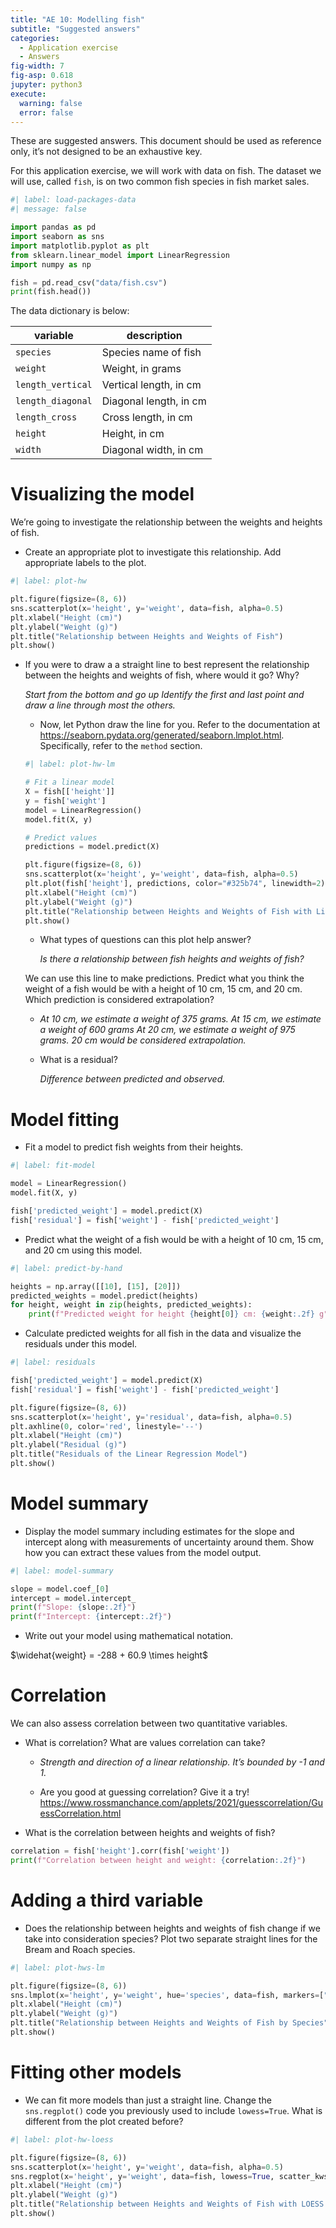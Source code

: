 ```yaml
---
title: "AE 10: Modelling fish"
subtitle: "Suggested answers"
categories: 
  - Application exercise
  - Answers
fig-width: 7
fig-asp: 0.618
jupyter: python3
execute:
  warning: false
  error: false
---
```


::: callout-important
These are suggested answers.
This document should be used as reference only, it's not designed to be an exhaustive key.
:::

For this application exercise, we will work with data on fish.
The dataset we will use, called `fish`, is on two common fish species in fish market sales.

```python
#| label: load-packages-data
#| message: false

import pandas as pd
import seaborn as sns
import matplotlib.pyplot as plt
from sklearn.linear_model import LinearRegression
import numpy as np

fish = pd.read_csv("data/fish.csv")
print(fish.head())
```

The data dictionary is below:

| **variable**      | **description**        |
|-------------------|------------------------|
| `species`         | Species name of fish   |
| `weight`          | Weight, in grams       |
| `length_vertical` | Vertical length, in cm |
| `length_diagonal` | Diagonal length, in cm |
| `length_cross`    | Cross length, in cm    |
| `height`          | Height, in cm          |
| `width`           | Diagonal width, in cm  |

# Visualizing the model

We're going to investigate the relationship between the weights and heights of fish.

-   Create an appropriate plot to investigate this relationship. Add appropriate labels to the plot.

```python
#| label: plot-hw

plt.figure(figsize=(8, 6))
sns.scatterplot(x='height', y='weight', data=fish, alpha=0.5)
plt.xlabel("Height (cm)")
plt.ylabel("Weight (g)")
plt.title("Relationship between Heights and Weights of Fish")
plt.show()
```

-   If you were to draw a a straight line to best represent the relationship between the heights and weights of fish, where would it go?
    Why?

    *Start from the bottom and go up Identify the first and last point and draw a line through most the others.*

    -   Now, let Python draw the line for you. Refer to the documentation at <https://seaborn.pydata.org/generated/seaborn.lmplot.html>. Specifically, refer to the `method` section.

    ```python
    #| label: plot-hw-lm

    # Fit a linear model
    X = fish[['height']]
    y = fish['weight']
    model = LinearRegression()
    model.fit(X, y)

    # Predict values
    predictions = model.predict(X)

    plt.figure(figsize=(8, 6))
    sns.scatterplot(x='height', y='weight', data=fish, alpha=0.5)
    plt.plot(fish['height'], predictions, color="#325b74", linewidth=2)
    plt.xlabel("Height (cm)")
    plt.ylabel("Weight (g)")
    plt.title("Relationship between Heights and Weights of Fish with Linear Regression Line")
    plt.show()
    ```

    -   What types of questions can this plot help answer?

        *Is there a relationship between fish heights and weights of fish?*

    We can use this line to make predictions.
    Predict what you think the weight of a fish would be with a height of 10 cm, 15 cm, and 20 cm.
    Which prediction is considered extrapolation?

    -   *At 10 cm, we estimate a weight of 375 grams. At 15 cm, we estimate a weight of 600 grams At 20 cm, we estimate a weight of 975 grams. 20 cm would be considered extrapolation.*

    -   What is a residual?

        *Difference between predicted and observed.*

# Model fitting

-   Fit a model to predict fish weights from their heights.

```python
#| label: fit-model

model = LinearRegression()
model.fit(X, y)

fish['predicted_weight'] = model.predict(X)
fish['residual'] = fish['weight'] - fish['predicted_weight']
```

-   Predict what the weight of a fish would be with a height of 10 cm, 15 cm, and 20 cm using this model.

```python
#| label: predict-by-hand

heights = np.array([[10], [15], [20]])
predicted_weights = model.predict(heights)
for height, weight in zip(heights, predicted_weights):
    print(f"Predicted weight for height {height[0]} cm: {weight:.2f} g")
```

-   Calculate predicted weights for all fish in the data and visualize the residuals under this model.

```python
#| label: residuals

fish['predicted_weight'] = model.predict(X)
fish['residual'] = fish['weight'] - fish['predicted_weight']

plt.figure(figsize=(8, 6))
sns.scatterplot(x='height', y='residual', data=fish, alpha=0.5)
plt.axhline(0, color='red', linestyle='--')
plt.xlabel("Height (cm)")
plt.ylabel("Residual (g)")
plt.title("Residuals of the Linear Regression Model")
plt.show()
```

# Model summary

-   Display the model summary including estimates for the slope and intercept along with measurements of uncertainty around them. Show how you can extract these values from the model output.

```python
#| label: model-summary

slope = model.coef_[0]
intercept = model.intercept_
print(f"Slope: {slope:.2f}")
print(f"Intercept: {intercept:.2f}")
```

-   Write out your model using mathematical notation.

$\widehat{weight} = -288 + 60.9 \times height$

# Correlation

We can also assess correlation between two quantitative variables.

-   What is correlation? What are values correlation can take?
    -   *Strength and direction of a linear relationship. It's bounded by -1 and 1.*

    -   Are you good at guessing correlation?
        Give it a try!
        <https://www.rossmanchance.com/applets/2021/guesscorrelation/GuessCorrelation.html>
-   What is the correlation between heights and weights of fish?

```python
correlation = fish['height'].corr(fish['weight'])
print(f"Correlation between height and weight: {correlation:.2f}")
```

# Adding a third variable

-   Does the relationship between heights and weights of fish change if we take into consideration species? Plot two separate straight lines for the Bream and Roach species.

```python
#| label: plot-hws-lm

plt.figure(figsize=(8, 6))
sns.lmplot(x='height', y='weight', hue='species', data=fish, markers=["o", "s"], ci=None, palette="muted", height=6, aspect=1.5)
plt.xlabel("Height (cm)")
plt.ylabel("Weight (g)")
plt.title("Relationship between Heights and Weights of Fish by Species")
plt.show()
```

# Fitting other models

-   We can fit more models than just a straight line. Change the `sns.regplot()` code you previously used to include `lowess=True`. What is different from the plot created before?

```python
#| label: plot-hw-loess

plt.figure(figsize=(8, 6))
sns.scatterplot(x='height', y='weight', data=fish, alpha=0.5)
sns.regplot(x='height', y='weight', data=fish, lowess=True, scatter_kws={'s':10}, line_kws={'color':'red'})
plt.xlabel("Height (cm)")
plt.ylabel("Weight (g)")
plt.title("Relationship between Heights and Weights of Fish with LOESS Smoothing")
plt.show()
```
